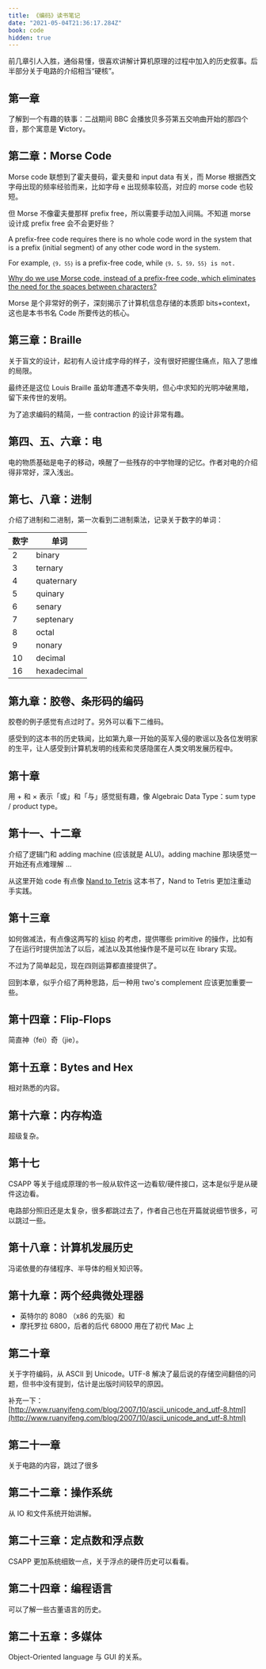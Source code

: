 ```yaml
---
title: 《编码》读书笔记
date: "2021-05-04T21:36:17.284Z"
book: code
hidden: true
---
```



<Callout className="mt-16" emoji="😍😍😍😍😓">前几章引人入胜，通俗易懂，很喜欢讲解计算机原理的过程中加入的历史叙事。后半部分关于电路的介绍相当“硬核”。</Callout>


## 第一章

了解到一个有趣的轶事：二战期间 BBC 会播放贝多芬第五交响曲开始的那四个音，那个寓意是 **V**ictory。

## 第二章：Morse Code

Morse code 联想到了霍夫曼码，霍夫曼和 input data 有关，而 Morse 根据西文字母出现的频率经验而来，比如字母 e 出现频率较高，对应的 morse code 也较短。

但 Morse 不像霍夫曼那样 prefix free，所以需要手动加入间隔。不知道 morse 设计成 prefix free 会不会更好些？

<Callout emoji="📖" className="mt-16">
  A prefix-free code requires there is no whole code word in the system that is a prefix (initial segment) of any other code word in the system.

  For example, <code>`{9, 55}`</code> is a prefix-free code, while <code>`{9, 5, 59, 55}` is not.</code>
</Callout>

[Why do we use Morse code, instead of a prefix-free code, which eliminates the need for the spaces between characters?](https://www.quora.com/Why-do-we-use-Morse-code-instead-of-a-prefix-free-code-which-eliminates-the-need-for-the-spaces-between-characters)

Morse 是个非常好的例子，深刻揭示了计算机信息存储的本质即 bits+context，这也是本书书名 Code 所要传达的核心。

## 第三章：Braille

关于盲文的设计，起初有人设计成字母的样子，没有很好把握住痛点，陷入了思维的局限。

最终还是这位 Louis Braille 虽幼年遭遇不幸失明，但心中求知的光明冲破黑暗，留下来传世的发明。

为了追求编码的精简，一些 contraction 的设计非常有趣。

## 第四、五、六章：电

电的物质基础是电子的移动，唤醒了一些残存的中学物理的记忆。作者对电的介绍得非常好，深入浅出。

## 第七、八章：进制

介绍了进制和二进制，第一次看到二进制乘法，记录关于数字的单词：

| 数字  | 单词          |
|-----|-------------|
| 2   | binary      |
| 3   | ternary     |
| 4   | quaternary  |
| 5   | quinary     |
| 6   | senary      |
| 7   | septenary   |
| 8   | octal       |
| 9   | nonary      |
| 10  | decimal     |
| 16  | hexadecimal |

## 第九章：胶卷、条形码的编码

胶卷的例子感觉有点过时了。另外可以看下二维码。

感受到的这本书的历史轶闻，比如第九章一开始的英军入侵的歌谣以及各位发明家的生平，让人感受到计算机发明的线索和灵感隐匿在人类文明发展历程中。

## 第十章

用 + 和 × 表示「或」和「与」感觉挺有趣，像 Algebraic Data Type：sum type / product type。

## 第十一、十二章

介绍了逻辑门和 adding machine (应该就是 ALU)。adding machine 那块感觉一开始还有点难理解 ...

从这里开始 code 有点像 [Nand to Tetris](https://www.nand2tetris.org/) 这本书了，Nand to Tetris 更加注重动手实践。

## 第十三章

如何做减法，有点像这两写的 [klisp](https://github.com/yujinyan/klisp) 的考虑，提供哪些 primitive 的操作，比如有了在运行时提供加法了以后，减法以及其他操作是不是可以在 library 实现。

不过为了简单起见，现在四则运算都直接提供了。

回到本章，似乎介绍了两种思路，后一种用 two's complement 应该更加重要一些。

## 第十四章：Flip-Flops

简直神（fei）奇（jie）。

## 第十五章：Bytes and Hex

相对熟悉的内容。

## 第十六章：内存构造

超级复杂。

## 第十七

CSAPP 等关于组成原理的书一般从软件这一边看软/硬件接口，这本是似乎是从硬件这边看。

电路部分照旧还是太复杂，很多都跳过去了，作者自己也在开篇就说细节很多，可以跳过一些。

## 第十八章：计算机发展历史

冯诺依曼的存储程序、半导体的相关知识等。

## 第十九章：两个经典微处理器

- 英特尔的 8080 （x86 的先驱）和
- 摩托罗拉 6800，后者的后代 68000 用在了初代 Mac 上

## 第二十章

关于字符编码，从 ASCII 到 Unicode。UTF-8 解决了最后说的存储空间翻倍的问题，但书中没有提到，估计是出版时间较早的原因。

补充一下：[http://www.ruanyifeng.com/blog/2007/10/ascii_unicode_and_utf-8.html](http://www.ruanyifeng.com/blog/2007/10/ascii_unicode_and_utf-8.html)

## 第二十一章

关于电路的内容，跳过了很多

## 第二十二章：操作系统

从 IO 和文件系统开始讲解。

## 第二十三章：定点数和浮点数

CSAPP 更加系统细致一点，关于浮点的硬件历史可以看看。

## 第二十四章：编程语言

可以了解一些古董语言的历史。

## 第二十五章：多媒体

Object-Oriented language 与 GUI 的关系。